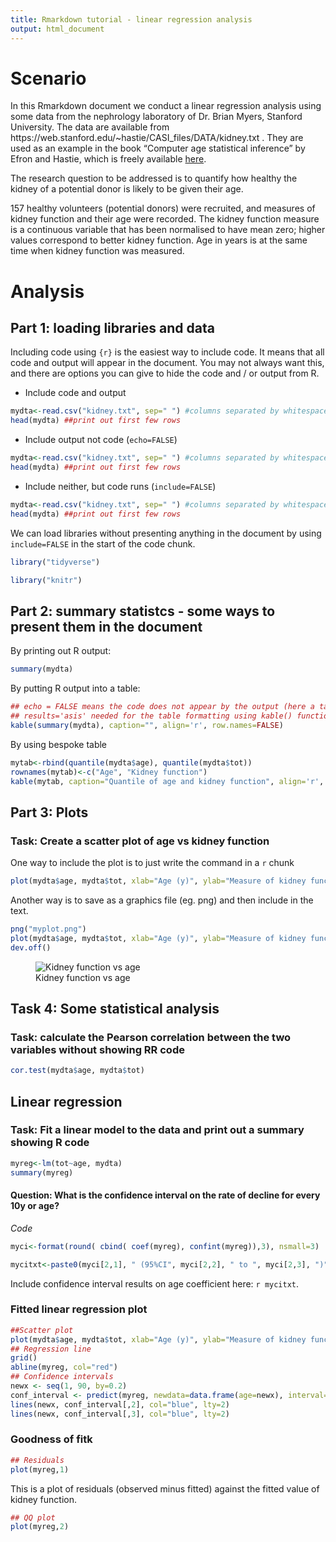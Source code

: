 ```yaml
---
title: Rmarkdown tutorial - linear regression analysis 
output: html_document
---
```


<!-- This text is a comment and will not appear in the document that is created from this file. Please use RStudio Cloud, or RStudio on your computer to complete this tutorial.  -->

# Scenario

In this Rmarkdown document we conduct a linear regression analysis using some data from the nephrology laboratory of Dr. Brian Myers, Stanford University. The data are available from https://web.stanford.edu/~hastie/CASI_files/DATA/kidney.txt . They are used as an example in the book "Computer age statistical inference" by Efron and Hastie, which is freely available [here](https://web.stanford.edu/~hastie/CASI/).

The research question to be addressed is to quantify how healthy the kidney of a potential donor is likely to be given their age. 

157 healthy volunteers (potential donors) were recruited, and measures of kidney function and their age were recorded. The kidney function measure is a continuous variable that has been normalised to have mean zero; higher values correspond to better kidney function. Age in years is at the same time when kidney function was measured.

# Analysis

## Part 1: loading libraries and data

Including code using `{r}` is the easiest way to include code. It means that all code and output will appear in the document. You may not always want this, and there are options you can give to hide the code and / or output from R.


- Include code and output
```r
mydta<-read.csv("kidney.txt", sep=" ") #columns separated by whitespace, not commar
head(mydta) ##print out first few rows
```
- Include output not code (`echo=FALSE`)
```r
mydta<-read.csv("kidney.txt", sep=" ") #columns separated by whitespace, not commar
head(mydta) ##print out first few rows
```
- Include neither, but code runs (`include=FALSE`)
```r
mydta<-read.csv("kidney.txt", sep=" ") #columns separated by whitespace, not commar
head(mydta) ##print out first few rows
```

We can load libraries without presenting anything in the document by using `include=FALSE` in the start of the code chunk.

```r

library("tidyverse")

library("knitr")
```

## Part 2: summary statistcs - some ways to present them in the document

By printing out R output:
```r
summary(mydta) 

```
By putting R output into a table:
```r
## echo = FALSE means the code does not appear by the output (here a table) will
## results='asis' needed for the table formatting using kable() function
kable(summary(mydta), caption="", align='r', row.names=FALSE)

```

By using bespoke table
```r

mytab<-rbind(quantile(mydta$age), quantile(mydta$tot))
rownames(mytab)<-c("Age", "Kidney function")
kable(mytab, caption="Quantile of age and kidney function", align='r', row.names=TRUE)

```

## Part 3: Plots

### Task: Create a scatter plot of age vs kidney function

One way to include the plot is to just write the command in a `r` chunk

```r

plot(mydta$age, mydta$tot, xlab="Age (y)", ylab="Measure of kidney function")

```

Another way is to save as a graphics file (eg. png) and then include in the text.

```r
png("myplot.png")
plot(mydta$age, mydta$tot, xlab="Age (y)", ylab="Measure of kidney function")
dev.off()

```

![Kidney function vs age](myplot.png)

## Task 4: Some statistical analysis 

### Task: calculate the Pearson correlation between the two variables without showing RR code

```r
cor.test(mydta$age, mydta$tot)
```
## Linear regression

### Task: Fit a linear model to the data and print out a summary showing R code

```r
myreg<-lm(tot~age, mydta)
summary(myreg)
```

#### Question: What is the confidence interval on the rate of decline for every 10y or age?
*Code*
```r
myci<-format(round( cbind( coef(myreg), confint(myreg)),3), nsmall=3)

mycitxt<-paste0(myci[2,1], " (95%CI", myci[2,2], " to ", myci[2,3], ")")

```
Include confidence interval results on age coefficient here: `r mycitxt`.

### Fitted linear regression plot


```r
##Scatter plot
plot(mydta$age, mydta$tot, xlab="Age (y)", ylab="Measure of kidney function")
## Regression line
grid()
abline(myreg, col="red")
## Confidence intervals
newx <- seq(1, 90, by=0.2)
conf_interval <- predict(myreg, newdata=data.frame(age=newx), interval="confidence",level = 0.95)
lines(newx, conf_interval[,2], col="blue", lty=2)
lines(newx, conf_interval[,3], col="blue", lty=2)
```

### Goodness of fitk

```r
## Residuals 
plot(myreg,1)
```

This is a plot of residuals (observed minus fitted) against the fitted value of kidney function.

```r
## QQ plot 
plot(myreg,2)

```
